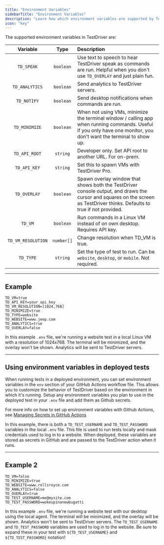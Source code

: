 ```yaml
---
title: "Environment Variables"
sidebarTitle: "Environment Variables"
description: "Learn how which environment variables are supported by TestDriver."
icon: "key"
---
```




The supported environment variables in TestDriver are:

| Variable | Type |         Description          |
|:--------:|:----:|:----------------------------|
| `TD_SPEAK` | `boolean` | Use text to speech to hear TestDriver speak as commands are run. Helpful when you don't use `TD_OVERLAY` and just plain fun. |
| `TD_ANALYTICS` | `boolean` | Send analytics to TestDriver servers. |
| `TD_NOTIFY` | `boolean` | Send desktop notifications when commands are run. |
| `TD_MINIMIZE` | `boolean` | When not using VMs, minimize the terminal window / calling app when running commands. Useful if you only have one monitor, you don't want the terminal to show up. |
| `TD_API_ROOT` | `string` | Developer only. Set API root to another URL. For on-prem. |
| `TD_API_KEY` | `string` | Set this to spawn VMs with TestDriver Pro. |
| `TD_OVERLAY` | `boolean` | Spawn overlay window that shows both the TestDriver console output, and draws the cursor and squares on the screen as TestDriver thinks. Defaults to true if not provided.|
| `TD_VM` | `boolean` | Run commands in a Linux VM instead of on own desktop. Requires API key. |
| `TD_VM_RESOLUTION` | `number[]` | Change resolution when TD_VM is true. |
| `TD_TYPE` | `string` | Set the type of test to run. Can be `website`, `desktop`, or `mobile`. Not required. |

<GitignoreWarning />

---
## Example
```
TD_VM=true
TD_API_KEY=your_api_key
TD_VM_RESOLUTION=[1024,768]
TD_MINIMIZE=true
TD_TYPE=website
TD_WEBSITE=www.jeep.com
TD_ANALYTICS=true
TD_OVERLAY=false

```
In this example `.env` file, we're running a website test in a local Linux VM with a resolution of 1024x768. The terminal will be minimized, and the overlay won't be shown. Analytics will be sent to TestDriver servers.

---
## Using environment variables in deployed tests
When running tests in a deployed environment, you can set environment variables in the `env` section of your GitHub Actions workflow file. This allows you to customize the behavior of TestDriver based on the environment in which it's running. Setup any environment variables you plan to use in the deployed test in your `.env` file and add them  as Github secrets. 

<Tip>For more info on how to set up environment variables with Github Actions, see [Managing Secrets in GitHub Actions](/actions/secrets)</Tip>

In this example, there is both a `TD_TEST_USERNAME` and `TD_TEST_PASSWORD` variables in the local `.env` file. This file is used to run tests locally and mask credentials used to log in to a website. When deployed, these variables are stored as secrets in GitHub and are passed to the TestDriver action when it runs.

---
## Example 2 

```
TD_VM=false
TD_MINIMIZE=true
TD_WEBSITE=www.rollsroyce.com
TD_ANALYTICS=false
TD_OVERLAY=true
TD_TEST_USERNAME=me@mysite.com
TD_TEST_PASSWORD=wokeupinanewbugatti
```

In this example `.env` file, we're running a website test with our desktop using the local agent. The terminal will be minimized, and the overlay will be shown. Analytics won't be sent to TestDriver servers. The `TD_TEST_USERNAME` and `TD_TEST_PASSWORD` variables are used to log in to the website. Be sure to expand these in your test with `${TD_TEST_USERNAME}` and `${TD_TEST_PASSWORD}` notation!